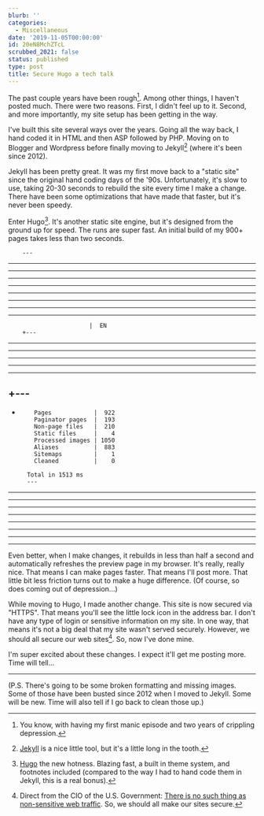 ```yaml
---
blurb: ''
categories:
  - Miscellaneous
date: '2019-11-05T00:00:00'
id: 20eN8MchZTcL
scrubbed_2021: false
status: published
type: post
title: Secure Hugo a tech talk
---
```


The past couple years have been rough[^1]. Among other things, I haven't posted much. There were two reasons. First, I didn't feel up to it. Second, and more importantly, my site setup has been getting in the way.

I've built this site several ways over the years. Going all the way back, I hand coded it in HTML and then ASP followed by PHP. Moving on to Blogger and Wordpress before finally moving to Jekyll[^2] \(where it's been since 2012). 

Jekyll has been pretty great. It was my first move back to a "static site" since the original hand coding days of the '90s. Unfortunately, it's slow to use, taking 20-30 seconds to rebuild the site every time I make a change. There have been some optimizations that have made that faster, but it's never been speedy. 

Enter Hugo[^3]. It's another static site engine, but it's designed from the ground up for speed. The runs are super fast. An initial build of my 900+ pages takes less than two seconds. 


        ---
---
---
---
---
---
---
---
---

                           |  EN
        +---
---
---
---
---
---
+---
---
+
          Pages            |  922
          Paginator pages  |  193
          Non-page files   |  210
          Static files     |    4
          Processed images | 1050
          Aliases          |  883
          Sitemaps         |    1
          Cleaned          |    0

        Total in 1513 ms
        ---
---
---
---
---
---
---
---
---



Even better, when I make changes, it rebuilds in less than half a second and automatically refreshes the preview page in my browser. It's really, really nice. That means I can make pages faster. That means I'll post more. That little bit less friction turns out to make a huge difference. (Of course, so does coming out of depression...)

While moving to Hugo, I made another change. This site is now secured via "HTTPS". That means you'll see the little lock icon in the address bar. I don't have any type of login or sensitive information on my site. In one way, that means it's not a big deal that my site wasn't served securely. However, we should all secure our web sites[^4]. So, now I've done mine. 

I'm super excited about these changes. I expect it'll get me posting more. Time will tell...

---


(P.S. There's going to be some broken formatting and missing images. Some of those have been busted since 2012 when I moved to Jekyll. Some will be new. Time will also tell if I go back to clean those up.)


[^1]: You know, with having my first manic episode and two years of crippling depression. 

[^2]: [Jekyll](https://jekyllrb.com) is a nice little tool, but it's a little long in the tooth.

[^3]: [Hugo](https://gohugo.io) the new hotness. Blazing fast, a built in theme system, and footnotes included (compared to the way I had to hand code them in Jekyll, this is a real bonus).

[^4]: Direct from the CIO of the U.S. Government: [There is no such thing as non-sensitive web traffic](https://https.cio.gov/everything/). So, we should all make our sites secure.
